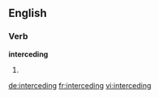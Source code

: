 ==English==

===Verb===
'''interceding'''

# {{present participle of|[[intercede]]}}

[[de:interceding]]
[[fr:interceding]]
[[vi:interceding]]